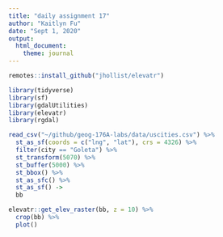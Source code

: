 ```yaml
---
title: "daily assignment 17"
author: "Kaitlyn Fu"
date: "Sept 1, 2020" 
output:
  html_document:
    theme: journal
---
```


```r
remotes::install_github("jhollist/elevatr")
```

```r
library(tidyverse)
library(sf)
library(gdalUtilities)
library(elevatr)
library(rgdal)
```

```r
read_csv("~/github/geog-176A-labs/data/uscities.csv") %>%
  st_as_sf(coords = c("lng", "lat"), crs = 4326) %>%
  filter(city == "Goleta") %>%
  st_transform(5070) %>%
  st_buffer(5000) %>%
  st_bbox() %>%
  st_as_sfc() %>%
  st_as_sf() ->
  bb
```

```r
elevatr::get_elev_raster(bb, z = 10) %>%
  crop(bb) %>%
  plot()
```

